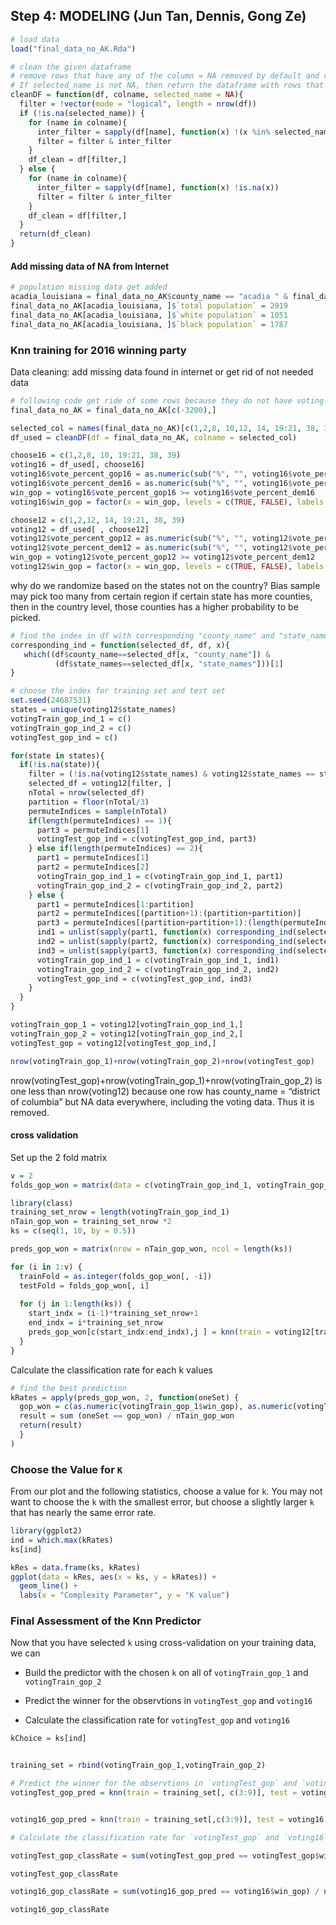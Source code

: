 
## Step 4: MODELING (Jun Tan, Dennis, Gong Ze)
```r
# load data
load("final_data_no_AK.Rda")
```

```r
# clean the given dataframe
# remove rows that have any of the column = NA removed by default and return the new dataframe. 
# If selected_name is not NA, then return the dataframe with rows that have any of the colname in the selected_name removed. 
cleanDF = function(df, colname, selected_name = NA){
  filter = !vector(mode = "logical", length = nrow(df))
  if (!is.na(selected_name)) {
    for (name in colname){
      inter_filter = sapply(df[name], function(x) !(x %in% selected_name))
      filter = filter & inter_filter
    }
    df_clean = df[filter,]
  } else {
    for (name in colname){
      inter_filter = sapply(df[name], function(x) !is.na(x))
      filter = filter & inter_filter
    }
    df_clean = df[filter,]
  }
  return(df_clean)
}
```


#### Add missing data of NA from Internet
```r
# population missing data get added 
acadia_louisiana = final_data_no_AK$county_name == "acadia " & final_data_no_AK$state_names == "louisiana"
final_data_no_AK[acadia_louisiana, ]$`total population` = 2919
final_data_no_AK[acadia_louisiana, ]$`white population` = 1051
final_data_no_AK[acadia_louisiana, ]$`black population` = 1787
```


### Knn training for 2016 winning party
Data cleaning: add missing data found in internet or get rid of not needed data
```r
# following code get ride of some rows because they do not have voting information from 2016 and can't be found online, thus cannot be included in the knn analysis because knn can't take any NA data
final_data_no_AK = final_data_no_AK[c(-3200),]

selected_col = names(final_data_no_AK)[c(1,2,8, 10,12, 14, 19:21, 38, 39)]
df_used = cleanDF(df = final_data_no_AK, colname = selected_col)
```


```r
choose16 = c(1,2,8, 10, 19:21, 38, 39)
voting16 = df_used[, choose16]
voting16$vote_percent_gop16 = as.numeric(sub("%", "", voting16$vote_percent_gop16))
voting16$vote_percent_dem16 = as.numeric(sub("%", "", voting16$vote_percent_dem16))
win_gop = voting16$vote_percent_gop16 >= voting16$vote_percent_dem16
voting16$win_gop = factor(x = win_gop, levels = c(TRUE, FALSE), labels = c(1, 2))

choose12 = c(1,2,12, 14, 19:21, 38, 39)
voting12 = df_used[ , choose12]
voting12$vote_percent_gop12 = as.numeric(sub("%", "", voting12$vote_percent_gop12))
voting12$vote_percent_dem12 = as.numeric(sub("%", "", voting12$vote_percent_dem12))
win_gop = voting12$vote_percent_gop12 >= voting12$vote_percent_dem12
voting12$win_gop = factor(x = win_gop, levels = c(TRUE, FALSE), labels = c(1, 2))

```

why do we randomize based on the states not on the country?
Bias sample may pick too many from certain region if certain state has more counties, then in the country level, those counties has a higher probability to be picked.

```r
# find the index in df with corresponding "county_name" and "state_names" in selected_df
corresponding_ind = function(selected_df, df, x){
   which((df$county_name==selected_df[x, "county_name"]) &
          (df$state_names==selected_df[x, "state_names"]))[1]
}

```


```r
# choose the index for training set and test set
set.seed(24687531)
states = unique(voting12$state_names)
votingTrain_gop_ind_1 = c()
votingTrain_gop_ind_2 = c()
votingTest_gop_ind = c()

for(state in states){
  if(!is.na(state)){
    filter = (!is.na(voting12$state_names) & voting12$state_names == state)
    selected_df = voting12[filter, ]
    nTotal = nrow(selected_df)
    partition = floor(nTotal/3)
    permuteIndices = sample(nTotal)
    if(length(permuteIndices) == 1){
      part3 = permuteIndices[1]
      votingTest_gop_ind = c(votingTest_gop_ind, part3)
    } else if(length(permuteIndices) == 2){
      part1 = permuteIndices[1]
      part2 = permuteIndices[2]
      votingTrain_gop_ind_1 = c(votingTrain_gop_ind_1, part1)
      votingTrain_gop_ind_2 = c(votingTrain_gop_ind_2, part2)
    } else {
      part1 = permuteIndices[1:partition]
      part2 = permuteIndices[(partition+1):(partition+partition)]
      part3 = permuteIndices[(partition+partition+1):(length(permuteIndices))]
      ind1 = unlist(sapply(part1, function(x) corresponding_ind(selected_df, voting12, x)))
      ind2 = unlist(sapply(part2, function(x) corresponding_ind(selected_df, voting12, x)))
      ind3 = unlist(sapply(part3, function(x) corresponding_ind(selected_df, voting12, x)))
      votingTrain_gop_ind_1 = c(votingTrain_gop_ind_1, ind1)
      votingTrain_gop_ind_2 = c(votingTrain_gop_ind_2, ind2)
      votingTest_gop_ind = c(votingTest_gop_ind, ind3)
    }
  }
}

votingTrain_gop_1 = voting12[votingTrain_gop_ind_1,]
votingTrain_gop_2 = voting12[votingTrain_gop_ind_2,]
votingTest_gop = voting12[votingTest_gop_ind,]
```


```r
nrow(votingTrain_gop_1)+nrow(votingTrain_gop_2)+nrow(votingTest_gop)
```


nrow(votingTest_gop)+nrow(votingTrain_gop_1)+nrow(votingTrain_gop_2) is one less than nrow(voting12) because one row has county_name = "district of columbia" but NA data everywhere, including the voting data. Thus it is removed.

#### cross validation
Set up the 2 fold matrix
```r
v = 2
folds_gop_won = matrix(data = c(votingTrain_gop_ind_1, votingTrain_gop_ind_2), ncol = 2)
```


```r
library(class)
training_set_nrow = length(votingTrain_gop_ind_1)
nTain_gop_won = training_set_nrow *2
ks = c(seq(1, 10, by = 0.5))

preds_gop_won = matrix(nrow = nTain_gop_won, ncol = length(ks))

for (i in 1:v) {
  trainFold = as.integer(folds_gop_won[, -i])
  testFold = folds_gop_won[, i]
  
  for (j in 1:length(ks)) {
    start_indx = (i-1)*training_set_nrow+1
    end_indx = i*training_set_nrow
    preds_gop_won[c(start_indx:end_indx),j ] = knn(train = voting12[trainFold, c(3:9)], test = voting12[testFold, c(3:9)], cl = voting12[trainFold,10], k=ks[j])
  }
}
```


Calculate the classification rate for each k values
```r
# find the best prediction
kRates = apply(preds_gop_won, 2, function(oneSet) {
  gop_won = c(as.numeric(votingTrain_gop_1$win_gop), as.numeric(votingTrain_gop_2$win_gop))
  result = sum (oneSet == gop_won) / nTain_gop_won
  return(result)
  }
)
```


### Choose the Value for `K`

From our plot and the following statistics, choose a value for `k`.  You may not want to choose the `k` with the smallest error, but choose a slightly larger `k` that has nearly the same error rate.

```r
library(ggplot2)
ind = which.max(kRates)
ks[ind]

kRes = data.frame(ks, kRates)
ggplot(data = kRes, aes(x = ks, y = kRates)) +
  geom_line() + 
  labs(x = "Complexity Parameter", y = "K value")
```


### Final Assessment of the Knn Predictor

Now that you have selected `k` using cross-validation on your training data, we can 

* Build the predictor with the chosen `k` on all of `votingTrain_gop_1` and `votingTrain_gop_2`

* Predict the winner for the observtions in `votingTest_gop` and `voting16`

* Calculate the classification rate for `votingTest_gop` and `voting16`

```r

kChoice = ks[ind]


training_set = rbind(votingTrain_gop_1,votingTrain_gop_2)

# Predict the winner for the observtions in `votingTest_gop` and `voting16`
votingTest_gop_pred = knn(train = training_set[, c(3:9)], test = votingTest_gop[, c(3:9)], cl = training_set[,10], k=kChoice)


voting16_gop_pred = knn(train = training_set[,c(3:9)], test = voting16[, c(3:9)], cl = training_set[,10], k=kChoice)

# Calculate the classification rate for `votingTest_gop` and `voting16`

votingTest_gop_classRate = sum(votingTest_gop_pred == votingTest_gop$win_gop) / nrow(votingTest_gop)

votingTest_gop_classRate

voting16_gop_classRate = sum(voting16_gop_pred == voting16$win_gop) / nrow(voting16)

voting16_gop_classRate
```

